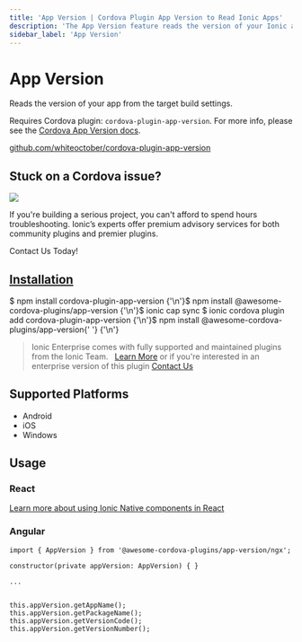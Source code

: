 ```yaml
---
title: 'App Version | Cordova Plugin App Version to Read Ionic Apps'
description: 'The App Version feature reads the version of your Ionic app from the target build settings. Usage requires the cordova-plugin-app-version. Read to learn more.'
sidebar_label: 'App Version'
---
```



# App Version

Reads the version of your app from the target build settings.

Requires Cordova plugin: `cordova-plugin-app-version`. For more info, please see the [Cordova App Version docs](https://github.com/whiteoctober/cordova-plugin-app-version).

<p>
  <a href="https://github.com/whiteoctober/cordova-plugin-app-version" target="_blank" rel="noopener" className="git-link">github.com/whiteoctober/cordova-plugin-app-version</a>
</p>

<h2>Stuck on a Cordova issue?</h2>
<DocsCard
  className="cordova-ee-card"
  header="Don't waste precious time on plugin issues."
  href="https://ionicframework.com/sales?product_of_interest=Ionic%20Native"
>
  <div>
    <img src="/docs/icons/native-cordova-bot.png" className="cordova-ee-img" />
    <p>If you're building a serious project, you can't afford to spend hours troubleshooting. Ionic’s experts offer premium advisory services for both community plugins and premier plugins.</p>
    <DocsButton className="native-ee-detail">Contact Us Today!</DocsButton>
  </div>
</DocsCard>

<h2 id="installation">
  <a href="#installation">Installation</a>
</h2>
<Tabs
  groupId="runtime"
  defaultValue="Capacitor"
  values={[
    { value: 'Capacitor', label: 'Capacitor' },
    { value: 'Cordova', label: 'Cordova' },
    { value: 'Enterprise', label: 'Enterprise' },
  ]}
>
  <TabItem value="Capacitor">
    <CodeBlock className="language-shell">
      $ npm install cordova-plugin-app-version {'\n'}$ npm install @awesome-cordova-plugins/app-version {'\n'}$ ionic
      cap sync
    </CodeBlock>
  </TabItem>
  <TabItem value="Cordova">
    <CodeBlock className="language-shell">
      $ ionic cordova plugin add cordova-plugin-app-version {'\n'}$ npm install @awesome-cordova-plugins/app-version{' '}
      {'\n'}
    </CodeBlock>
  </TabItem>
  <TabItem value="Enterprise">
    <blockquote>
      Ionic Enterprise comes with fully supported and maintained plugins from the Ionic Team. &nbsp;
      <a className="btn" href="https://ionic.io/docs/premier-plugins">Learn More</a> or if you're interested in an enterprise version of this plugin <a className="btn" href="https://ionicframework.com/sales?product_of_interest=Ionic%20Enterprise%20Engine">Contact Us</a>
    </blockquote>
  </TabItem>
</Tabs>

## Supported Platforms

- Android
- iOS
- Windows

## Usage

### React

[Learn more about using Ionic Native components in React](../native-community.mdx#react)

### Angular

```tsx
import { AppVersion } from '@awesome-cordova-plugins/app-version/ngx';

constructor(private appVersion: AppVersion) { }

...


this.appVersion.getAppName();
this.appVersion.getPackageName();
this.appVersion.getVersionCode();
this.appVersion.getVersionNumber();

```
